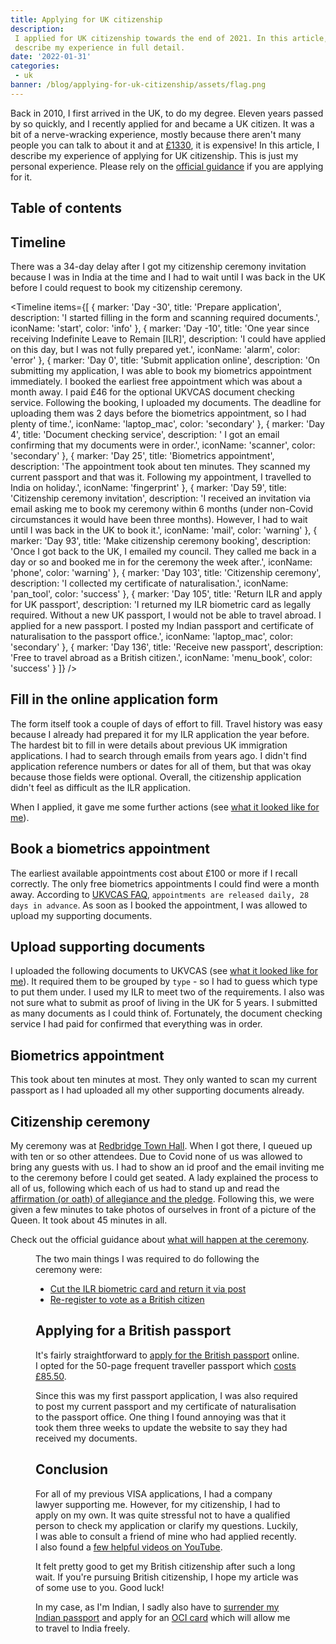 ```yaml
---
title: Applying for UK citizenship
description:
 I applied for UK citizenship towards the end of 2021. In this article, I
 describe my experience in full detail.
date: '2022-01-31'
categories:
 - uk
banner: /blog/applying-for-uk-citizenship/assets/flag.png
---
```


Back in 2010, I first arrived in the UK, to do my degree. Eleven years passed by
so quickly, and I recently applied for and became a UK citizen. It was a bit of
a nerve-wracking experience, mostly because there aren't many people you can
talk to about it and at
[£1330](https://www.gov.uk/apply-citizenship-indefinite-leave-to-remain), it is
expensive! In this article, I describe my experience of applying for UK
citizenship. This is just my personal experience. Please rely on the
[official guidance](https://www.gov.uk/apply-citizenship-indefinite-leave-to-remain/how-to-apply)
if you are applying for it.

<!--more-->

## Table of contents

## Timeline

<Alert severity="info">
 There was a 34-day delay after I got my citizenship ceremony invitation because
 I was in India at the time and I had to wait until I was back in the UK before
 I could request to book my citizenship ceremony.
</Alert>

<Timeline
 items={[
  {
   marker: 'Day -30',
   title: 'Prepare application',
   description:
    'I started filling in the form and scanning required documents.',
   iconName: 'start',
   color: 'info'
  },
  {
   marker: 'Day -10',
   title: 'One year since receiving Indefinite Leave to Remain [ILR]',
   description:
    'I could have applied on this day, but I was not fully prepared yet.',
   iconName: 'alarm',
   color: 'error'
  },
  {
   marker: 'Day 0',
   title: 'Submit application online',
   description:
    'On submitting my application, I was able to book my biometrics appointment immediately. I booked the earliest free appointment which was about a month away. I paid £46 for the optional UKVCAS document checking service. Following the booking, I uploaded my documents. The deadline for uploading them was 2 days before the biometrics appointment, so I had plenty of time.',
   iconName: 'laptop_mac',
   color: 'secondary'
  },
  {
   marker: 'Day 4',
   title: 'Document checking service',
   description: ' I got an email confirming that my documents were in order.',
   iconName: 'scanner',
   color: 'secondary'
  },
  {
   marker: 'Day 25',
   title: 'Biometrics appointment',
   description:
    'The appointment took about ten minutes. They scanned my current passport and that was it. Following my appointment, I travelled to India on holiday.',
   iconName: 'fingerprint'
  },
  {
   marker: 'Day 59',
   title: 'Citizenship ceremony invitation',
   description:
    'I received an invitation via email asking me to book my ceremony within 6 months (under non-Covid circumstances it would have been three months). However, I had to wait until I was back in the UK to book it.',
   iconName: 'mail',
   color: 'warning'
  },
  {
   marker: 'Day 93',
   title: 'Make citizenship ceremony booking',
   description:
    'Once I got back to the UK, I emailed my council. They called me back in a day or so and booked me in for the ceremony the week after.',
   iconName: 'phone',
   color: 'warning'
  },
  {
   marker: 'Day 103',
   title: 'Citizenship ceremony',
   description: 'I collected my certificate of naturalisation.',
   iconName: 'pan_tool',
   color: 'success'
  },
  {
   marker: 'Day 105',
   title: 'Return ILR and apply for UK passport',
   description:
    'I returned my ILR biometric card as legally required. Without a new UK passport, I would not be able to travel abroad. I applied for a new passport. I posted my Indian passport and  certificate of naturalisation to the passport office.',
   iconName: 'laptop_mac',
   color: 'secondary'
  },
  {
   marker: 'Day 136',
   title: 'Receive new passport',
   description: 'Free to travel abroad as a British citizen.',
   iconName: 'menu_book',
   color: 'success'
  }
 ]}
/>

## Fill in the online application form

The form itself took a couple of days of effort to fill. Travel history was easy
because I already had prepared it for my ILR application the year before. The
hardest bit to fill in were details about previous UK immigration applications.
I had to search through emails from years ago. I didn't find application
reference numbers or dates for all of them, but that was okay because those
fields were optional. Overall, the citizenship application didn't feel as
difficult as the ILR application.

When I applied, it gave me some further actions (see
[what it looked like for me](/blog/applying-for-uk-citizenship/assets/citizenship-application-further-actions.png)).

## Book a biometrics appointment

The earliest available appointments cost about £100 or more if I recall
correctly. The only free biometrics appointments I could find were a month away.
According to [UKVCAS FAQ](https://www.ukvcas.co.uk/faq),
`appointments are released daily, 28 days in advance`. As soon as I booked the
appointment, I was allowed to upload my supporting documents.

## Upload supporting documents

I uploaded the following documents to UKVCAS (see
[what it looked like for me](/blog/applying-for-uk-citizenship/assets/ukvcas-docs-upload.png)).
It required them to be grouped by `type` - so I had to guess which type to put
them under. I used my ILR to meet two of the requirements. I also was not sure
what to submit as proof of living in the UK for 5 years. I submitted as many
documents as I could think of. Fortunately, the document checking service I had
paid for confirmed that everything was in order.

<Table
 columns={[
  { name: 'Requirement', key: 'req' },
  { name: 'What I submitted', key: 'submission' },
  { name: 'Document type', key: 'type' }
 ]}
 rows={[
  {
   req: 'Passport',
   submission: 'My current passport (front and back only)',
   type: 'Proof of application'
  },
  {
   req: 'Proof of living in the UK for 5 years',
   submission: `All pages for my current and previous passports, P60s for the last five years, and reference letters from my current and previous employer.`,
   type: 'Proof of identity / Travel History'
  },
  {
   req: 'Proof of freedom from immigration time restrictions',
   submission: 'ILR',
   type: 'Residence in the UK'
  },
  {
   req: 'Degree certificate to prove level of English',
   submission: 'Certificate from my UK university',
   type: 'Educational'
  },
  {
   req: 'Two referee declarations',
   submission: 'Referee letters from two of my friends',
   type: 'Sponsors / Employment'
  },
  {
   req: 'Current Biometric Residence Permit',
   submission: 'ILR',
   type: 'Residence in the UK'
  }
 ]}
/>

## Biometrics appointment

This took about ten minutes at most. They only wanted to scan my current
passport as I had uploaded all my other supporting documents already.

## Citizenship ceremony

My ceremony was at [Redbridge Town Hall](https://goo.gl/maps/SaUCGy4594BZF7Z69).
When I got there, I queued up with ten or so other attendees. Due to Covid none
of us was allowed to bring any guests with us. I had to show an id proof and the
email inviting me to the ceremony before I could get seated. A lady explained
the process to all of us, following which each of us had to stand up and read
the
[affirmation (or oath) of allegiance and the pledge](https://www.gov.uk/government/publications/british-citizenship-successful-applicants/citizenship-ceremonies-guidance-notes-english-and-welsh).
Following this, we were given a few minutes to take photos of ourselves in front
of a picture of the Queen. It took about 45 minutes in all.

Check out the official guidance about
[what will happen at the ceremony](https://www.gov.uk/government/publications/british-citizenship-successful-applicants/citizenship-ceremonies-guidance-notes-english-and-welsh#what-will-happen-at-the-ceremony).

<Figure
 src="/blog/applying-for-uk-citizenship/assets/citizenship-ceremony.png"
 size="l"
/>

The two main things I was required to do following the ceremony were:

- [Cut the ILR biometric card and return it via post](https://www.gov.uk/apply-citizenship-indefinite-leave-to-remain/after-you-get-your-certificate)
- [Re-register to vote as a British citizen](https://www.gov.uk/register-to-vote)

## Applying for a British passport

It's fairly straightforward to
[apply for the British passport](https://www.gov.uk/apply-renew-passport)
online. I opted for the 50-page frequent traveller passport which
[costs £85.50](https://www.gov.uk/passport-fees).

Since this was my first passport application, I was also required to post my
current passport and my certificate of naturalisation to the passport office.
One thing I found annoying was that it took them three weeks to update the
website to say they had received my documents.

## Conclusion

For all of my previous VISA applications, I had a company lawyer supporting me.
However, for my citizenship, I had to apply on my own. It was quite stressful
not to have a qualified person to check my application or clarify my questions.
Luckily, I was able to consult a friend of mine who had applied recently. I also
found a
[few helpful videos on YouTube](https://www.youtube.com/results?search_query=UK+citizenship+application).

It felt pretty good to get my British citizenship after such a long wait. If
you're pursuing British citizenship, I hope my article was of some use to you.
Good luck!

In my case, as I'm Indian, I sadly also have to
[surrender my Indian passport](https://www.hcilondon.gov.in/page/surrender-of-indian-passport/)
and apply for an [OCI card](https://www.hcilondon.gov.in/page/oci-card/) which
will allow me to travel to India freely.
